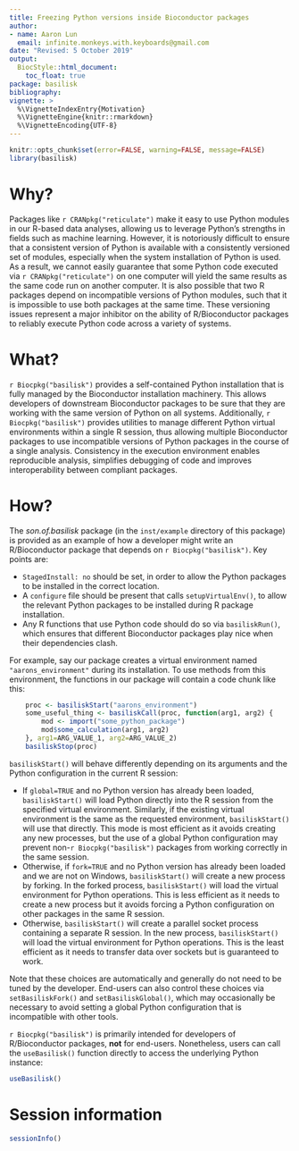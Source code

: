 ```yaml
---
title: Freezing Python versions inside Bioconductor packages
author: 
- name: Aaron Lun
  email: infinite.monkeys.with.keyboards@gmail.com
date: "Revised: 5 October 2019"
output:
  BiocStyle::html_document:
    toc_float: true
package: basilisk
bibliography: 
vignette: >
  %\VignetteIndexEntry{Motivation}
  %\VignetteEngine{knitr::rmarkdown}
  %\VignetteEncoding{UTF-8}    
---
```


```r
knitr::opts_chunk$set(error=FALSE, warning=FALSE, message=FALSE)
library(basilisk)
```

# Why?

Packages like `r CRANpkg("reticulate")` make it easy to use Python modules in our R-based data analyses, allowing us to leverage Python's strengths in fields such as machine learning. 
However, it is notoriously difficult to ensure that a consistent version of Python is available with a consistently versioned set of modules, especially when the system installation of Python is used.
As a result, we cannot easily guarantee that some Python code executed via `r CRANpkg("reticulate")` on one computer will yield the same results as the same code run on another computer.
It is also possible that two R packages depend on incompatible versions of Python modules, such that it is impossible to use both packages at the same time.
These versioning issues represent a major inhibitor on the ability of R/Bioconductor packages to reliably execute Python code across a variety of systems.

# What?

`r Biocpkg("basilisk")` provides a self-contained Python installation that is fully managed by the Bioconductor installation machinery.
This allows developers of downstream Bioconductor packages to be sure that they are working with the same version of Python on all systems.
Additionally, `r Biocpkg("basilisk")` provides utilities to manage different Python virtual environments within a single R session,
thus allowing multiple Bioconductor packages to use incompatible versions of Python packages in the course of a single analysis.
Consistency in the execution environment enables reproducible analysis, simplifies debugging of code and improves interoperability between compliant packages.

# How?

The _son.of.basilisk_ package (in the `inst/example` directory of this package) 
is provided as an example of how a developer might write an R/Bioconductor package that depends on `r Biocpkg("basilisk")`.
Key points are:

- `StagedInstall: no` should be set, in order to allow the Python packages to be installed in the correct location.
- A `configure` file should be present that calls `setupVirtualEnv()`, to allow the relevant Python packages to be installed during R package installation.
- Any R functions that use Python code should do so via `basiliskRun()`, which ensures that different Bioconductor packages play nice when their dependencies clash.

For example, say our package creates a virtual environment named `"aarons_environment"` during its installation.
To use methods from this environment, the functions in our package will contain a code chunk like this:

```r
    proc <- basiliskStart("aarons_environment")
    some_useful_thing <- basiliskCall(proc, function(arg1, arg2) {
        mod <- import("some_python_package")
        mod$some_calculation(arg1, arg2)
    }, arg1=ARG_VALUE_1, arg2=ARG_VALUE_2)
    basiliskStop(proc)
```

`basiliskStart()` will behave differently depending on its arguments and the Python configuration in the current R session:

- If `global=TRUE` and no Python version has already been loaded, `basiliskStart()` will load Python directly into the R session from the specified virtual environment.
Similarly, if the existing virtual environment is the same as the requested environment, `basiliskStart()` will use that directly.
This mode is most efficient as it avoids creating any new processes, but the use of a global Python configuration may prevent non-`r Biocpkg("basilisk")` packages from working correctly in the same session.
- Otherwise, if `fork=TRUE` and no Python version has already been loaded and we are not on Windows, `basiliskStart()` will create a new process by forking.
In the forked process, `basiliskStart()` will load the virtual environment for Python operations.
This is less efficient as it needs to create a new process but it avoids forcing a Python configuration on other packages in the same R session.
- Otherwise, `basiliskStart()` will create a parallel socket process containing a separate R session.
In the new process, `basiliskStart()` will load the virtual environment for Python operations.
This is the least efficient as it needs to transfer data over sockets but is guaranteed to work.

Note that these choices are automatically and generally do not need to be tuned by the developer.
End-users can also control these choices via `setBasiliskFork()` and `setBasiliskGlobal()`, which may occasionally be necessary to avoid setting a global Python configuration that is incompatible with other tools.

`r Biocpkg("basilisk")` is primarily intended for developers of R/Bioconductor packages, **not** for end-users.
Nonetheless, users can call the `useBasilisk()` function directly to access the underlying Python instance:

```r
useBasilisk()
```

# Session information

```r
sessionInfo()
```
